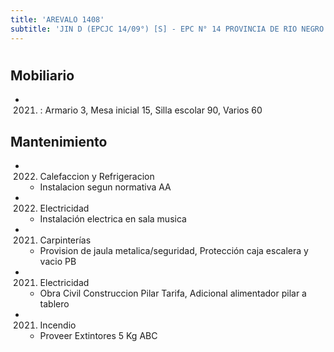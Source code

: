 ```yaml
---
title: 'AREVALO 1408'
subtitle: 'JIN D (EPCJC 14/09°) [S] - EPC N° 14 PROVINCIA DE RIO NEGRO - CENOF CENTRO AREVALO'
---
```


#


## Mobiliario

*  (2021) : Armario 3, Mesa inicial 15, Silla escolar 90, Varios 60 





## Mantenimiento

*  (2022) Calefaccion y Refrigeracion 
    + Instalacion segun normativa AA

*  (2022) Electricidad 
    + Instalación electrica en sala musica

*  (2021) Carpinterías 
    + Provision de jaula metalica/seguridad, Protección caja escalera y vacio PB

*  (2021) Electricidad 
    + Obra Civil Construccion Pilar Tarifa, Adicional alimentador pilar a tablero

*  (2021) Incendio 
    + Proveer Extintores 5 Kg ABC



